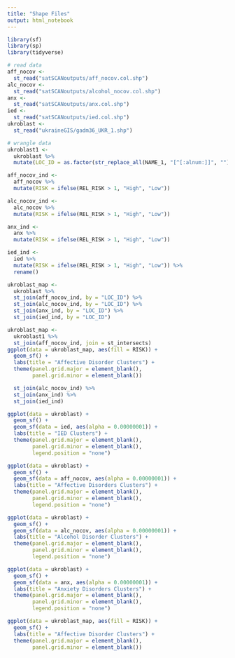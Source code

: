 ```yaml
---
title: "Shape Files"
output: html_notebook
---
```


```r
library(sf)
library(sp)
library(tidyverse)
```

```r
# read data
aff_nocov <-
  st_read("satSCANoutputs/aff_nocov.col.shp")
alc_nocov <-
  st_read("satSCANoutputs/alcohol_nocov.col.shp")
anx <-
  st_read("satSCANoutputs/anx.col.shp")
ied <-
  st_read("satSCANoutputs/ied.col.shp")
ukroblast <-
  st_read("ukraineGIS/gadm36_UKR_1.shp")
```

```r
# wrangle data
ukroblast1 <-
  ukroblast %>%
  mutate(LOC_ID = as.factor(str_replace_all(NAME_1, "[^[:alnum:]]", "")))

aff_nocov_ind <-
  aff_nocov %>%
  mutate(RISK = ifelse(REL_RISK > 1, "High", "Low"))

alc_nocov_ind <-
  alc_nocov %>%
  mutate(RISK = ifelse(REL_RISK > 1, "High", "Low"))

anx_ind <-
  anx %>%
  mutate(RISK = ifelse(REL_RISK > 1, "High", "Low"))

ied_ind <-
  ied %>%
  mutate(RISK = ifelse(REL_RISK > 1, "High", "Low")) %>%
  rename()

ukroblast_map <-
  ukroblast %>%
  st_join(aff_nocov_ind, by = "LOC_ID") %>%
  st_join(alc_nocov_ind, by = "LOC_ID") %>%
  st_join(anx_ind, by = "LOC_ID") %>%
  st_join(ied_ind, by = "LOC_ID")

ukroblast_map <-
  ukroblast1 %>%
  st_join(aff_nocov_ind, join = st_intersects)
ggplot(data = ukroblast_map, aes(fill = RISK)) +
  geom_sf() +
  labs(title = "Affective Disorder Clusters") +
  theme(panel.grid.major = element_blank(), 
        panel.grid.minor = element_blank())

  st_join(alc_nocov_ind) %>%
  st_join(anx_ind) %>%
  st_join(ied_ind)
```


```r
ggplot(data = ukroblast) +
  geom_sf() + 
  geom_sf(data = ied, aes(alpha = 0.00000001)) +
  labs(title = "IED Clusters") +
  theme(panel.grid.major = element_blank(), 
        panel.grid.minor = element_blank(),
        legend.position = "none")

ggplot(data = ukroblast) +
  geom_sf() + 
  geom_sf(data = aff_nocov, aes(alpha = 0.00000001)) +
  labs(title = "Affective Disorders Clusters") +
  theme(panel.grid.major = element_blank(), 
        panel.grid.minor = element_blank(),
        legend.position = "none")

ggplot(data = ukroblast) +
  geom_sf() + 
  geom_sf(data = alc_nocov, aes(alpha = 0.00000001)) +
  labs(title = "Alcohol Disorder Clusters") +
  theme(panel.grid.major = element_blank(), 
        panel.grid.minor = element_blank(),
        legend.position = "none")

ggplot(data = ukroblast) +
  geom_sf() + 
  geom_sf(data = anx, aes(alpha = 0.00000001)) +
  labs(title = "Anxiety Disorders Clusters") +
  theme(panel.grid.major = element_blank(), 
        panel.grid.minor = element_blank(),
        legend.position = "none")
```

```r
ggplot(data = ukroblast_map, aes(fill = RISK)) +
  geom_sf() +
  labs(title = "Affective Disorder Clusters") +
  theme(panel.grid.major = element_blank(), 
        panel.grid.minor = element_blank())
```








